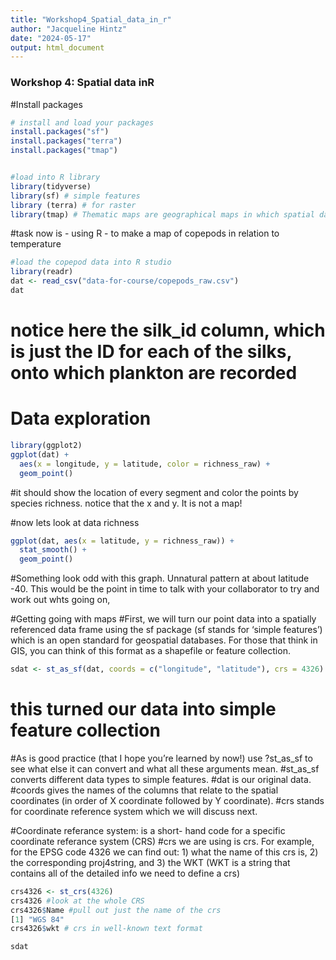 ```yaml
---
title: "Workshop4_Spatial_data_in_r"
author: "Jacqueline Hintz"
date: "2024-05-17"
output: html_document
---
```


### Workshop 4: Spatial data inR

#Install packages

```r
# install and load your packages
install.packages("sf") 
install.packages("terra")
install.packages("tmap")


#load into R library
library(tidyverse)
library(sf) # simple features
library (terra) # for raster
library(tmap) # Thematic maps are geographical maps in which spatial data distributions are visualized

```

#task now is - using R - to make a map of copepods in relation to temperature
```r
#load the copepod data into R studio
library(readr)
dat <- read_csv("data-for-course/copepods_raw.csv")
dat
```

# notice here the  silk_id column, which is just the ID for each of the silks, onto which plankton are recorded

# Data exploration
```r
library(ggplot2)
ggplot(dat) + 
  aes(x = longitude, y = latitude, color = richness_raw) +
  geom_point()
```

#it should show the location of every segment and color the points by species richness. notice that the x and y. It is not a map!

#now lets look at data richness
```r
ggplot(dat, aes(x = latitude, y = richness_raw)) + 
  stat_smooth() + 
  geom_point()
```

#Something look odd with this graph. Unnatural pattern at about latitude -40. This would be the point in time to talk with your collaborator to try and work out whts going on,

#Getting going with maps
#First, we will turn our point data into a spatially referenced data frame using the sf package (sf stands for ‘simple features’) which is an open standard for geospatial databases. For those that think in GIS, you can think of this format as a shapefile or feature collection.

```r
sdat <- st_as_sf(dat, coords = c("longitude", "latitude"), crs = 4326)
```

# this turned our data into simple feature collection
#As is good practice (that I hope you’re learned by now!) use ?st_as_sf to see what else it can convert and what all these arguments mean.
#st_as_sf converts different data types to simple features. 
#dat is our original data. 
#coords gives the names of the columns that relate to the spatial coordinates (in order of X coordinate followed by Y coordinate).
#crs stands for coordinate reference system which we will discuss next.


#Coordinate referance system: is a short- hand code for a specific coordinate referance system (CRS)
#crs we are using is crs.  For example, for the EPSG code 4326 we can find out: 1) what the name of this crs is, 2) the corresponding proj4string, and 3) the WKT (WKT is a string that contains all of the detailed info we need to define a crs)

```r
crs4326 <- st_crs(4326)
crs4326 #look at the whole CRS
crs4326$Name #pull out just the name of the crs
[1] "WGS 84"
crs4326$wkt # crs in well-known text format
```


```r
sdat
```
















